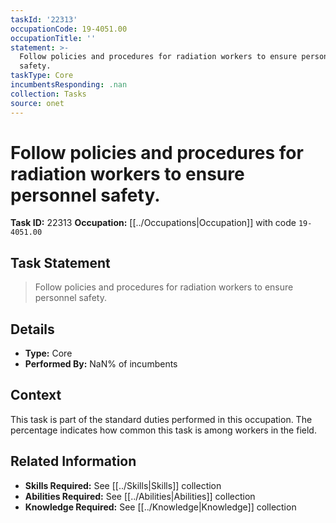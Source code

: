 ```yaml
---
taskId: '22313'
occupationCode: 19-4051.00
occupationTitle: ''
statement: >-
  Follow policies and procedures for radiation workers to ensure personnel
  safety.
taskType: Core
incumbentsResponding: .nan
collection: Tasks
source: onet
---
```

# Follow policies and procedures for radiation workers to ensure personnel safety.

**Task ID:** 22313
**Occupation:** [[../Occupations|Occupation]] with code `19-4051.00`

## Task Statement

> Follow policies and procedures for radiation workers to ensure personnel safety.

## Details

- **Type:** Core
- **Performed By:** NaN% of incumbents

## Context

This task is part of the standard duties performed in this occupation. The percentage indicates how common this task is among workers in the field.

## Related Information

- **Skills Required:** See [[../Skills|Skills]] collection
- **Abilities Required:** See [[../Abilities|Abilities]] collection
- **Knowledge Required:** See [[../Knowledge|Knowledge]] collection
